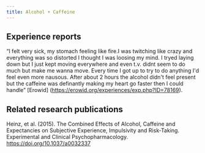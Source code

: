 ---
title: Alcohol + Caffeine
---
## Experience reports

“I felt very sick, my stomach feeling like fire.I was twitching like crazy and everything was so distorted I thought I was loosing my mind. I tryed laying down but I just kept moving everywhere and even t.v. didnt seem to do much but make me wanna move. Every time I got up to try to do anything I'd feel even more nausous. After about 2 hours the alcohol didn't feel present but the caffeine was definantly making my heart go faster then I could handle” [Erowid] (https://erowid.org/experiences/exp.php?ID=78169).

## Related research publications

Heinz, et al. (2015). The Combined Effects of Alcohol, Caffeine and Expectancies on Subjective Experience, Impulsivity and Risk-Taking. Experimental and Clinical Psychopharmacology. https://doi.org/10.1037/a0032337

